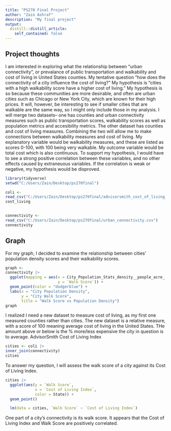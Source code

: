 ```yaml
---
title: "PS270 Final Project"
author: "Zain Ashraf"
description: "My final project"
output:
  distill::distill_article:
    self_contained: false
---
```




## Project thoughts

I am interested in exploring what the relationship between "urban connectivity", or prevalance of public transportation and walkability and cost of living in United States counties. My tentative question "how does the connectivity of a city influence the cost of living?" My hypothesis is "cities with a high walkability score have a higher cost of living." My hypothesis is so because these communities are more desirable, and often are urban cities such as Chicago or New York City, which are known for their high prices. It will, however, be interesting to see if smaller cities that are walkable are the same way, so I might only include those in my analysis. I will merge two datasets-- one has counties and  urban connectivity measures such as public transportation scores, walkability scores as well as population metrics and accesibility metrics. The other dataset has counties and cost of living measures. Combining the two will allow me to make connections between walkability measures and cost of living. My explanatory variable would be walkability measures, and these are listed as scores 0-100, with 100 being very walkable. My outcome variable would be total cost which is also continuous. To support my hypothesis, I would have to see a strong positive correlation between these variables, and no other effects caused by extraneuous variables. If the correlation is weak or negative, my hypothesis would be disproved.



```r
library(tidyverse)
setwd("C:/Users/Zain/Desktop/ps270final")
```

```r
coli <-
read_csv("C:/Users/Zain/Desktop/ps270final/advisorsmith_cost_of_living_index.csv")
cost_living 
  
```

```r
connectivity <-
read_csv("C:/Users/Zain/Desktop/ps270final/urban_connectivity.csv")
connectivity
```

## Graph

For my graph, I decided to examine the relationship between cities' population density scores and their walkability scores. 

```r
graph <-
connectivity |>
  ggplot(mapping = aes(x = City_Population_Stats_density__people_acre_,
                       y = `Walk Score`)) +
  geom_point(color = "dodgerblue") +
  labs(x = "City Population Density",
       y = "City Walk Score",
       title = "Walk Score vs Population Density")
graph
```
I realized I need a new dataset to measure cost of living, as my first one measured counties rather than cities. The new dataset is a relative measure, with a score of 100 meaning average cost of living in the United States. THe amount above or below is the % more/less expensive the city in question is to average.
AdvisorSmith Cost of Living Index

```r
cities <- coli |>
inner_join(connectivity)
cities
```

To answer my question, I will assess the walk score of a city against its Cost of Living Index.

```r
cities |>
  ggplot(aes(y = `Walk Score`,
             x = `Cost of Living Index`,
             color = State)) +
  geom_point()
```
```r
  lm(data = cities, `Walk Score` ~ `Cost of Living Index`)
```
One part of a city's connectivity is its walk score. It appears that the Cost of Living Index and Walk Score are positively correlated.
